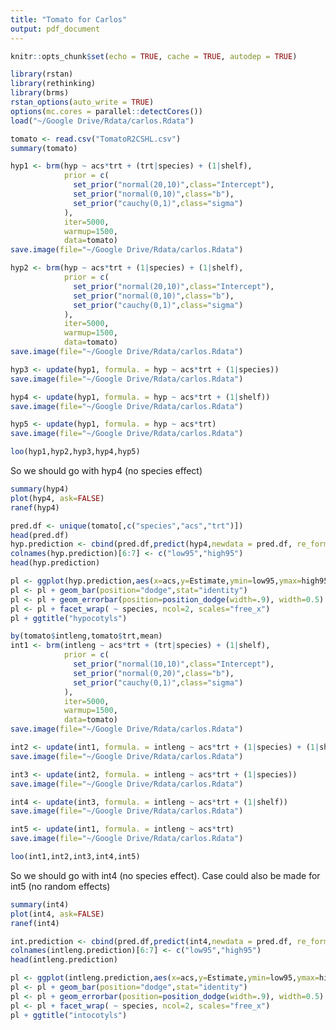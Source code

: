 ```yaml
---
title: "Tomato for Carlos"
output: pdf_document
---
```


```r
knitr::opts_chunk$set(echo = TRUE, cache = TRUE, autodep = TRUE)
```

```r
library(rstan)
library(rethinking)
library(brms)
rstan_options(auto_write = TRUE)
options(mc.cores = parallel::detectCores())
load("~/Google Drive/Rdata/carlos.Rdata")
```

```r
tomato <- read.csv("TomatoR2CSHL.csv")
summary(tomato)
```

```r
hyp1 <- brm(hyp ~ acs*trt + (trt|species) + (1|shelf),
            prior = c(
              set_prior("normal(20,10)",class="Intercept"),
              set_prior("normal(0,10)",class="b"),
              set_prior("cauchy(0,1)",class="sigma")
            ),
            iter=5000,
            warmup=1500,
            data=tomato)
save.image(file="~/Google Drive/Rdata/carlos.Rdata")
```

```r
hyp2 <- brm(hyp ~ acs*trt + (1|species) + (1|shelf),
            prior = c(
              set_prior("normal(20,10)",class="Intercept"),
              set_prior("normal(0,10)",class="b"),
              set_prior("cauchy(0,1)",class="sigma")
            ),
            iter=5000,
            warmup=1500,
            data=tomato)
save.image(file="~/Google Drive/Rdata/carlos.Rdata")
```

```r
hyp3 <- update(hyp1, formula. = hyp ~ acs*trt + (1|species))
save.image(file="~/Google Drive/Rdata/carlos.Rdata")
```

```r
hyp4 <- update(hyp1, formula. = hyp ~ acs*trt + (1|shelf))
save.image(file="~/Google Drive/Rdata/carlos.Rdata")
```

```r
hyp5 <- update(hyp1, formula. = hyp ~ acs*trt)
save.image(file="~/Google Drive/Rdata/carlos.Rdata")
```

```r
loo(hyp1,hyp2,hyp3,hyp4,hyp5)
```

So we should go with hyp4 (no species effect)
```r
summary(hyp4)
plot(hyp4, ask=FALSE)
ranef(hyp4)
```

```r
pred.df <- unique(tomato[,c("species","acs","trt")])
head(pred.df)
hyp.prediction <- cbind(pred.df,predict(hyp4,newdata = pred.df, re_formula = NA))
colnames(hyp.prediction)[6:7] <- c("low95","high95")
head(hyp.prediction)
```

```r
pl <- ggplot(hyp.prediction,aes(x=acs,y=Estimate,ymin=low95,ymax=high95, fill=trt))
pl <- pl + geom_bar(position="dodge",stat="identity")
pl <- pl + geom_errorbar(position=position_dodge(width=.9), width=0.5)
pl <- pl + facet_wrap( ~ species, ncol=2, scales="free_x")
pl + ggtitle("hypocotyls")
```

```r
by(tomato$intleng,tomato$trt,mean)
int1 <- brm(intleng ~ acs*trt + (trt|species) + (1|shelf),
            prior = c(
              set_prior("normal(10,10)",class="Intercept"),
              set_prior("normal(0,20)",class="b"),
              set_prior("cauchy(0,1)",class="sigma")
            ),
            iter=5000,
            warmup=1500,
            data=tomato)
save.image(file="~/Google Drive/Rdata/carlos.Rdata")
```

```r
int2 <- update(int1, formula. = intleng ~ acs*trt + (1|species) + (1|shelf))
save.image(file="~/Google Drive/Rdata/carlos.Rdata")
```

```r
int3 <- update(int2, formula. = intleng ~ acs*trt + (1|species))
save.image(file="~/Google Drive/Rdata/carlos.Rdata")
```

```r
int4 <- update(int3, formula. = intleng ~ acs*trt + (1|shelf))
save.image(file="~/Google Drive/Rdata/carlos.Rdata")
```

```r
int5 <- update(int1, formula. = intleng ~ acs*trt)
save.image(file="~/Google Drive/Rdata/carlos.Rdata")
```

```r
loo(int1,int2,int3,int4,int5)
```

So we should go with int4 (no species effect).  Case could also be made for int5 (no random effects)
```r
summary(int4)
plot(int4, ask=FALSE)
ranef(int4)
```

```r
int.prediction <- cbind(pred.df,predict(int4,newdata = pred.df, re_formula = NA))
colnames(intleng.prediction)[6:7] <- c("low95","high95")
head(intleng.prediction)
```

```r
pl <- ggplot(intleng.prediction,aes(x=acs,y=Estimate,ymin=low95,ymax=high95, fill=trt))
pl <- pl + geom_bar(position="dodge",stat="identity")
pl <- pl + geom_errorbar(position=position_dodge(width=.9), width=0.5)
pl <- pl + facet_wrap( ~ species, ncol=2, scales="free_x")
pl + ggtitle("intocotyls")
```

